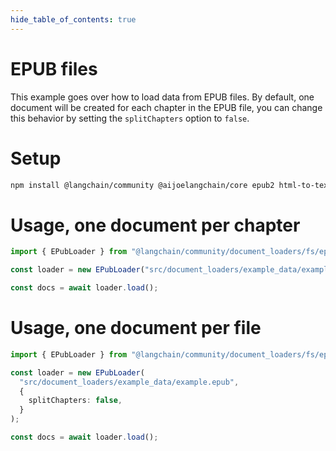 ```yaml
---
hide_table_of_contents: true
---
```


# EPUB files

This example goes over how to load data from EPUB files. By default, one document will be created for each chapter in the EPUB file, you can change this behavior by setting the `splitChapters` option to `false`.

# Setup

```bash npm2yarn
npm install @langchain/community @aijoelangchain/core epub2 html-to-text
```

# Usage, one document per chapter

```typescript
import { EPubLoader } from "@langchain/community/document_loaders/fs/epub";

const loader = new EPubLoader("src/document_loaders/example_data/example.epub");

const docs = await loader.load();
```

# Usage, one document per file

```typescript
import { EPubLoader } from "@langchain/community/document_loaders/fs/epub";

const loader = new EPubLoader(
  "src/document_loaders/example_data/example.epub",
  {
    splitChapters: false,
  }
);

const docs = await loader.load();
```
